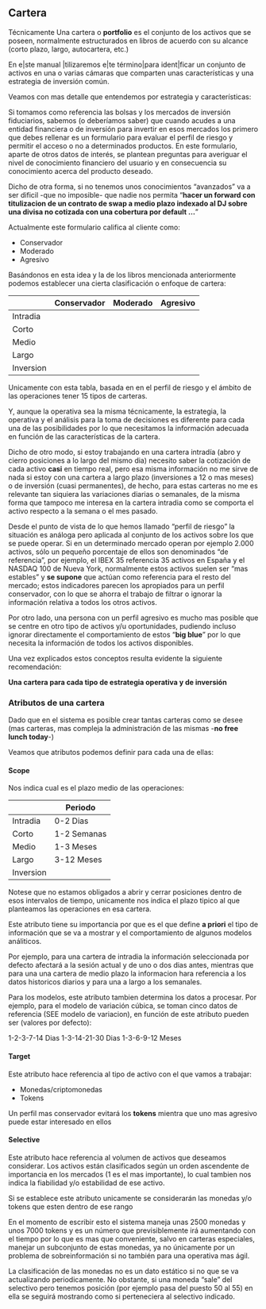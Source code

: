 ## Cartera

Técnicamente Una cartera o __portfolio__ es el conjunto de los activos que se poseen, normalmente estructurados en libros de acuerdo con su alcance (corto plazo, largo, autocartera, etc.)


En e|ste manual |tilizaremos e|te término|para ident|ficar un conjunto de activos en una o varias cámaras que comparten unas características y una estrategia de inversión común.

Veamos con mas detalle que entendemos por estrategia y características:

Si tomamos como referencia las bolsas y los mercados de inversión fiduciarios, sabemos (o deberíamos saber) que cuando acudes a una entidad financiera o de inversión para invertir en esos mercados los primero que debes rellenar es un formulario para evaluar el perfil de riesgo y permitir el acceso o no a determinados productos. En este formulario, aparte de otros datos de interés, se plantean preguntas para averiguar el nivel de conocimiento financiero del usuario y en consecuencia su conocimiento acerca del producto deseado.

Dicho de otra forma, si no tenemos unos conocimientos "avanzados" va a ser dificil -que no imposible- que nadie nos permita "__hacer un forward con titulizacion de un contrato de swap a medio plazo indexado al DJ sobre una divisa no cotizada con una cobertura por default ...__"

Actualmente este formulario califica al cliente como:

- Conservador
- Moderado
- Agresivo

Basándonos en esta idea y la de los libros mencionada anteriormente podemos establecer una cierta clasificación o enfoque de cartera:


|           | Conservador | Moderado | Agresivo |
|-----------|-------------|----------|----------|
| Intradia  |             |          |          |
| Corto     |             |          |          |
| Medio     |             |          |          |
| Largo     |             |          |          |
| Inversion |             |          |          |

Unicamente con esta tabla, basada en en el perfil de riesgo y el ámbito de las operaciones tener 15 tipos de carteras.

Y, aunque la operativa sea la misma técnicamente, la estrategia, la operativa y el análisis para la toma de decisiones es diferente para cada una de las posibilidades por lo que necesitamos la información adecuada en función de las características de la cartera.

Dicho de otro modo, si estoy trabajando en una cartera intradía (abro y cierro posiciones a lo largo del mismo dia) necesito saber la cotización de cada activo __casi__ en tiempo real, pero esa misma información no me sirve de nada si estoy con una cartera a largo plazo (inversiones a 12 o mas meses) o de inversión (cuasi permanentes), de hecho, para estas carteras no me es relevante tan siquiera las variaciones diarias o semanales, de la misma forma que tampoco me interesa en la cartera intradia como se comporta el activo respecto a la semana o el mes pasado.

Desde el punto de vista de lo que hemos llamado "perfil de riesgo" la situación es análoga pero aplicada al conjunto de los activos sobre los que se puede operar. Si en un determinado mercado operan por ejemplo 2.000 activos, sólo un pequeño porcentaje de ellos son denominados "de referencia", por ejemplo, el IBEX 35 referencia 35 activos en España y el NASDAQ 100 de Nueva York, normalmente estos activos suelen ser "mas estables" y __se supone__ que actúan como referencia para el resto del mercado; estos indicadores parecen los apropiados para un perfil conservador, con lo que se ahorra el trabajo de filtrar o ignorar la información relativa a todos los otros activos.

Por otro lado, una persona con un perfil agresivo es mucho mas posible que se centre en otro tipo de activos y/u oportunidades, pudiendo incluso ignorar directamente el comportamiento de estos "__big blue__" por lo que necesita la información de todos los activos disponibles.

Una vez explicados estos conceptos resulta evidente la siguiente recomendación:

**Una cartera para cada tipo de estrategia operativa y de inversión**


### Atributos de una cartera

Dado que en el sistema es posible crear tantas carteras como se desee (mas carteras, mas compleja la administración de las mismas -__no free lunch today__-)

Veamos que atributos podemos definir para cada una de ellas:



#### Scope

Nos indica cual es el plazo medio de las operaciones:

|           | Periodo      |
|-----------|--------------|
| Intradia  | 0-2  Dias    |
| Corto     | 1-2  Semanas |
| Medio     | 1-3  Meses   |
| Largo     | 3-12 Meses   |
| Inversion |              |

Notese que no estamos obligados a abrir y cerrar posiciones dentro de esos intervalos de tiempo, unicamente nos indica el plazo tipico al que planteamos las operaciones en esa cartera.

Este atributo tiene su importancia por que es el que define __a priori__ el tipo de información que se va a mostrar y el comportamiento de algunos modelos análiticos.

Por ejemplo, para una cartera de intradia la información seleccionada por defecto afectará a la sesión actual y de uno o dos dias antes, mientras que para una una cartera de medio plazo la informacion hara referencia a los datos historicos diarios y para una a largo a los semanales.

Para los modelos, este atributo tambien determina los datos a procesar. Por ejemplo, para el modelo de variación cúbica, se toman cinco datos de referencia (SEE modelo de variacion), en función de este atributo pueden ser (valores por defecto):

1-2-3-7-14 Dias
1-3-14-21-30 Dias
1-3-6-9-12 Meses

#### Target

Este atributo hace referencia al tipo de activo con el que vamos a trabajar:

- Monedas/criptomonedas
- Tokens 

Un perfil mas conservador evitará los __tokens__ mientra que uno mas agresivo puede estar interesado en ellos

#### Selective

Este atributo hace referencia al volumen de activos que deseamos considerar. Los activos están clasificados según un orden ascendente de importancia en los mercados (1 es el mas importante), lo cual tambien nos indica la fiabilidad y/o estabilidad de ese activo.

Si se establece este atributo unicamente se considerarán las monedas y/o tokens que esten dentro de ese rango

En el momento de escribir esto el sistema maneja unas 2500 monedas y unos 7000 tokens y es un número que previsiblemente irá aumentando con el tiempo por lo que es mas que conveniente, salvo en carteras especiales, manejar un subconjunto de estas monedas, ya no únicamente por un problema de sobreinformación si no también para una operativa mas ágil.

La clasificación de las monedas no es un dato estático si no que se va actualizando periodicamente. No obstante, si una moneda "sale" del selectivo pero tenemos posición (por ejemplo pasa del puesto 50 al 55) en ella se seguirá mostrando como si perteneciera al selectivo indicado.



